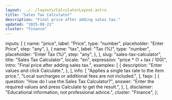 ```yaml
---
layout: ../../layouts/CalculatorLayout.astro
title: "Sales Tax Calculator"
description: "Final price after adding sales tax."
updated: "2025-08-21"
cluster: "Finance"
---
```



  inputs: [
    {
      name: "price",
      label: "Price",
      type: "number",
      placeholder: "Enter Price",
      step: "any",
    },
    {
      name: "tax",
      label: "Tax (%)",
      type: "number",
      placeholder: "Enter Tax (%)",
      step: "any",
    },
  ],
  slug: "sales-tax-calculator",
  title: "Sales Tax Calculator",
  locale: "en",
  expression: "price * (1 + tax / 100)",
  intro: "Final price after adding sales tax.",
  examples: [
    {
      description: "Enter values and click Calculate.",
    },
  ],
  info: [
    "Applies a single tax rate to the item price.",
    "Local surcharges or additional fees are not included.",
  ],
  faqs: [
    {
      question: "How do I use the Sales Tax Calculator?",
      answer:
        "Enter the required values and press Calculate to get the result.",
    },
  ],
  disclaimer: "Educational information, not professional advice.",
  cluster: "Finance",
};

<Calculator schema={schema} />
